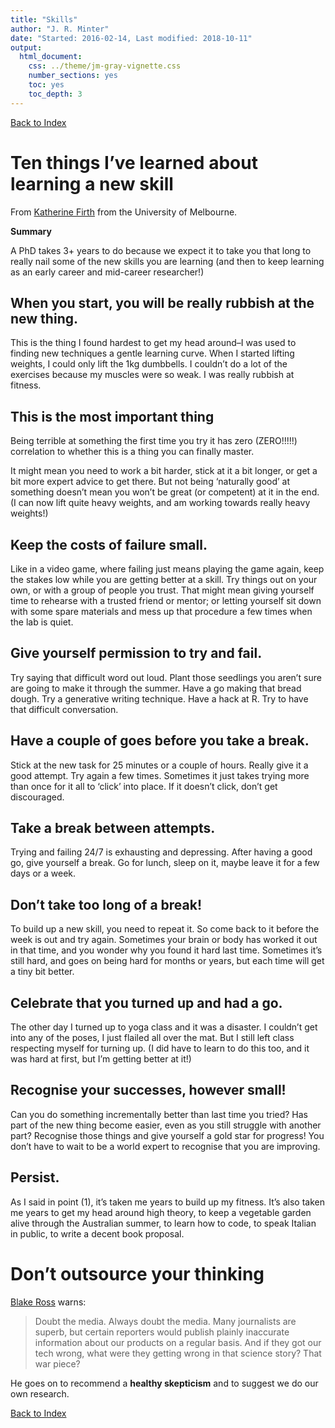 ```yaml
---
title: "Skills"
author: "J. R. Minter"
date: "Started: 2016-02-14, Last modified: 2018-10-11"
output:
  html_document:
    css: ../theme/jm-gray-vignette.css
    number_sections: yes
    toc: yes
    toc_depth: 3
---
```


[Back to Index](../README.html)

# Ten things I've learned about learning a new skill

From [Katherine Firth](https://researchinsiders.blog/2018/09/20/ten-things-ive-learned-about-learning-a-new-skill/) from the University of Melbourne.

**Summary**

A PhD takes 3+ years to do because we expect it to take you that long to really nail some of the new skills you are learning (and then to keep learning as an early career and mid-career researcher!)

## When you start, you will be really rubbish at the new thing.

This is the thing I found hardest to get my head around–I was used to finding new techniques a gentle learning curve. When I started lifting weights, I could only lift the 1kg dumbbells. I couldn't do a lot of the exercises because my muscles were so weak. I was really rubbish at fitness.

## This is the most important thing

Being terrible at something the first time you try it has zero (ZERO!!!!!) correlation to whether this is a thing you can finally master.

It might mean you need to work a bit harder, stick at it a bit longer, or get a bit more expert advice to get there. But not being 'naturally good' at something doesn't mean you won't be great (or competent) at it in the end. (I can now lift quite heavy weights, and am working towards really heavy weights!)

## Keep the costs of failure small.

Like in a video game, where failing just means playing the game again, keep the stakes low while you are getting better at a skill. Try things out on your own, or with a group of people you trust. That might mean giving yourself time to rehearse with a trusted friend or mentor; or letting yourself sit down with some spare materials and mess up that procedure a few times when the lab is quiet.

## Give yourself permission to try and fail.

Try saying that difficult word out loud. Plant those seedlings you aren't sure are going to make it through the summer. Have a go making that bread dough. Try a generative writing technique.  Have a hack at R. Try to have that difficult conversation.

## Have a couple of goes before you take a break.

Stick at the new task for 25 minutes or a couple of hours. Really give it a good attempt. Try again a few times. Sometimes it just takes trying more than once for it all to 'click' into place. If it doesn't click, don't get discouraged.

## Take a break between attempts.

Trying and failing 24/7 is exhausting and depressing. After having a good go, give yourself a break. Go for lunch, sleep on it, maybe leave it for a few days or a week.

## Don't take too long of a break!

To build up a new skill, you need to repeat it. So come back to it before the week is out and try again. Sometimes your brain or body has worked it out in that time, and you wonder why you found it hard last time. Sometimes it's still hard, and goes on being hard for months or years, but each time will get a tiny bit better.

## Celebrate that you turned up and had a go.

The other day I turned up to yoga class and it was a disaster. I couldn't get into any of the poses, I just flailed all over the mat. But I still left class respecting myself for turning up. (I did have to learn to do this too, and it was hard at first, but I'm getting better at it!)

## Recognise your successes, however small!

Can you do something incrementally better than last time you tried? Has part of the new thing become easier, even as you still struggle with another part? Recognise those things and give yourself a gold star for progress! You don't have to wait to be a world expert to recognise that you are improving.

## Persist.

As I said in point (1), it's taken me years to build up my fitness. It's also taken me years to get my head around high theory, to keep a vegetable garden alive through the Australian summer, to learn how to code, to speak Italian in public, to write a decent book proposal.





# Don't outsource your thinking

[Blake Ross](https://medium.com/@blakeross/don-t-outsource-your-thinking-ad825a9b4653#.8uvbfx8ir) warns:

> Doubt the media. Always doubt the media. Many journalists are superb, but certain reporters would publish plainly inaccurate information about our products on a regular basis. And if they got our tech wrong, what were they getting wrong in that science story? That war piece?

He goes on to recommend a **healthy skepticism** and to suggest we do our own research.




[Back to Index](../README.html)
